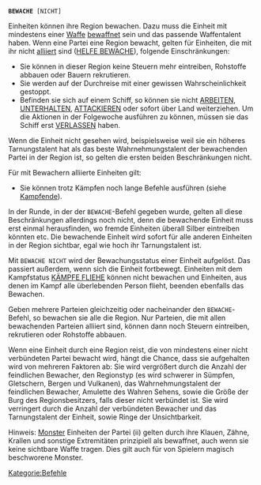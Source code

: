 <tt>'''BEWACHE''' [NICHT]</tt>

Einheiten können ihre Region bewachen. Dazu muss die Einheit mit mindestens einer [[Kriegstabellen#Waffeneigenschaften|Waffe]] [[bewaffnet]] sein und das passende Waffentalent haben. Wenn eine Partei eine Region bewacht, gelten für Einheiten, die mit ihr nicht [[Allianz|alliiert]] sind ([[HELFE|HELFE BEWACHE]]), folgende Einschränkungen:

* Sie können in dieser Region keine Steuern mehr eintreiben, Rohstoffe abbauen oder Bauern rekrutieren.
* Sie werden auf der Durchreise mit einer gewissen Wahrscheinlichkeit gestoppt. 
* Befinden sie sich auf einem Schiff, so können sie nicht [[ARBEITE|ARBEITEN]], [[UNTERHALTE|UNTERHALTEN]], [[ATTACKIERE|ATTACKIEREN]] oder sofort über Land weiterziehen. Um die Aktionen in der Folgewoche ausführen zu können, müssen sie das Schiff erst [[VERLASSE|VERLASSEN]] haben.
Wenn die Einheit nicht gesehen wird, beispielsweise weil sie ein höheres Tarnungstalent hat als das beste Wahrnehmungstalent der bewachenden Partei in der Region ist, so gelten die ersten beiden Beschränkungen nicht.

Für mit Bewachern alliierte Einheiten gilt:
* Sie können trotz Kämpfen noch lange Befehle ausführen (siehe [[Kampfende]]).

In der Runde, in der der <tt>BEWACHE</tt>-Befehl gegeben wurde, gelten all diese Beschränkungen allerdings noch nicht, denn die bewachende Einheit muss erst einmal herausfinden, wo fremde Einheiten überall Silber eintreiben könnten etc. Die bewachende Einheit wird sofort für alle anderen Einheiten in der Region sichtbar, egal wie hoch ihr Tarnungstalent ist.

Mit <tt>BEWACHE NICHT</tt> wird der Bewachungsstatus einer Einheit aufgelöst. Das passiert außerdem, wenn sich die Einheit fortbewegt. 
Einheiten mit dem Kampfstatus [[KÄMPFE|KÄMPFE FLIEHE]] können nicht bewachen und Einheiten, aus denen im Kampf alle überlebenden Person flieht, beenden ebenfalls das Bewachen.

Geben mehrere Parteien gleichzeitig oder nacheinander den <tt>BEWACHE</tt>-Befehl, so bewachen sie alle die Region. Nur Parteien, die mit allen bewachenden Parteien alliiert sind, können dann noch Steuern eintreiben, rekrutieren oder Rohstoffe abbauen.

Wenn eine Einheit durch eine Region reist, die von mindestens einer nicht verbündeten Partei bewacht wird, hängt die Chance, dass sie aufgehalten wird von mehreren Faktoren ab: Sie wird vergrößert durch die Anzahl der feindlichen Bewacher, den Regionstyp (es wird schwerer in Sümpfen, Gletschern, Bergen und Vulkanen), das Wahrnehmungstalent der feindlichen Bewacher, Amulette des Wahren Sehens, sowie die Größe der Burg des Regionsbesitzers, falls dieser nicht verbündet ist. Sie wird verringert durch die Anzahl der verbündeten Bewacher und das Tarnungstalent der Einheit, sowie Ringe der Unsichtbarkeit.

Hinweis: [[Monster]] Einheiten der Partei (ii) gelten durch ihre Klauen, Zähne, Krallen und sonstige Extremitäten prinzipiell als bewaffnet, auch wenn sie keine sichtbare Waffe tragen. Dies gilt auch für von Spielern magisch beschworene Monster.

[[Kategorie:Befehle]]